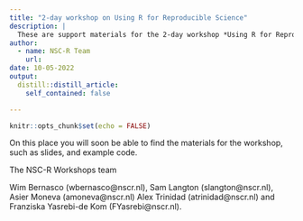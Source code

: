 ```yaml
---
title: "2-day workshop on Using R for Reproducible Science"
description: |
  These are support materials for the 2-day workshop *Using R for Reproducible Science*.
author:
  - name: NSC-R Team
    url: 
date: 10-05-2022
output:
  distill::distill_article:
    self_contained: false

---
```


```r
knitr::opts_chunk$set(echo = FALSE)
```

On this place you will soon be able to find the materials for the workshop, such as slides, and example code. 


The NSC-R Workshops team

Wim Bernasco (wbernasco@nscr.nl), Sam Langton (slangton@nscr.nl), Asier Moneva (amoneva@nscr.nl) Alex Trinidad (atrinidad@nscr.nl) and Franziska Yasrebi-de Kom (FYasrebi@nscr.nl).

